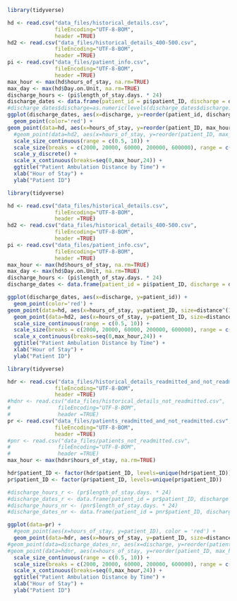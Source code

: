 ```r
library(tidyverse)

hd <- read.csv("data_files/historical_details.csv",
               fileEncoding="UTF-8-BOM",
               header =TRUE)
hd2 <- read.csv("data_files/historical_details_400-500.csv",
               fileEncoding="UTF-8-BOM",
               header =TRUE)
pi <- read.csv("data_files/patient_info.csv",
               fileEncoding="UTF-8-BOM",
               header =TRUE)
max_hour <- max(hd$hours_of_stay, na.rm=TRUE)
max_day <- max(hd$Day.on.Unit, na.rm=TRUE)
discharge_hours <- (pi$length_of_stay.days. * 24)
discharge_dates <- data.frame(patient_id = pi$patient_ID, discharge = discharge_hours)
#discharge_dates$discharge=as.numeric(levels(discharge_dates$discharge))[discharge_dates$discharge]
ggplot(discharge_dates, aes(x=discharge, y=reorder(patient_id, discharge))) +
  geom_point(color='red') +
geom_point(data=hd, aes(x=hours_of_stay, y=reorder(patient_ID, max_hour), size=distance^(1/.7)), inherit.aes=FALSE, alpha = 0.2) +
  #geom_point(data=hd2, aes(x=hours_of_stay, y=reorder(patient_ID, max_hour), size=distance^(1/.7)), inherit.aes=FALSE, alpha = 0.2, color='blue') +
  scale_size_continuous(range = c(0.5, 10)) +
  scale_size(breaks = c(2000, 20000, 60000, 200000, 600000), range = c(0.5, 10)) +
  scale_y_discrete() +
  scale_x_continuous(breaks=seq(0,max_hour,24)) +
  ggtitle("Patient Ambulation Distance by Time") +
  xlab("Hour of Stay") + 
  ylab("Patient ID")
```
```r
library(tidyverse)

hd <- read.csv("data_files/historical_details.csv",
               fileEncoding="UTF-8-BOM",
               header =TRUE)
hd2 <- read.csv("data_files/historical_details_400-500.csv",
               fileEncoding="UTF-8-BOM",
               header =TRUE)
pi <- read.csv("data_files/patient_info.csv",
               fileEncoding="UTF-8-BOM",
               header =TRUE)
max_hour <- max(hd$hours_of_stay, na.rm=TRUE)
max_day <- max(hd$Day.on.Unit, na.rm=TRUE)
discharge_hours <- (pi$length_of_stay.days. * 24)
discharge_dates <- data.frame(patient_id = pi$patient_ID, discharge = discharge_hours)

ggplot(discharge_dates, aes(x=discharge, y=patient_id)) +
  geom_point(color='red') +
geom_point(data=hd, aes(x=hours_of_stay, y=patient_ID, size=distance^(1/.7)), inherit.aes=FALSE, alpha = 0.2) +
  geom_point(data=hd2, aes(x=hours_of_stay, y=patient_ID, size=distance^(1/.7)), inherit.aes=FALSE, alpha = 0.2, color='blue') +
  scale_size_continuous(range = c(0.5, 10)) +
  scale_size(breaks = c(2000, 20000, 60000, 200000, 600000), range = c(0.5, 10)) +
  scale_x_continuous(breaks=seq(0,max_hour,24)) +
  ggtitle("Patient Ambulation Distance by Time") +
  xlab("Hour of Stay") + 
  ylab("Patient ID")
```
```r
library(tidyverse)

hdr <- read.csv("data_files/historical_details_readmitted_and_not_readmitted.csv",
               fileEncoding="UTF-8-BOM",
               header =TRUE)
#hdnr <- read.csv("data_files/historical_details_not_readmitted.csv",
#               fileEncoding="UTF-8-BOM",
#               header =TRUE)
pr <- read.csv("data_files/patients_readmitted_and_not_readmitted.csv",
               fileEncoding="UTF-8-BOM",
               header =TRUE)
#pnr <- read.csv("data_files/patients_not_readmitted.csv",
#               fileEncoding="UTF-8-BOM",
#               header =TRUE)
max_hour <- max(hdnr$hours_of_stay, na.rm=TRUE)

hdr$patient_ID <- factor(hdr$patient_ID, levels=unique(hdr$patient_ID))
pr$patient_ID <- factor(pr$patient_ID, levels=unique(pr$patient_ID))

#discharge_hours_r <- (pr$length_of_stay.days. * 24)
#discharge_dates_r <- data.frame(patient_id = pr$patient_ID, discharge = discharge_hours_r)
#discharge_hours_nr <- (pnr$length_of_stay.days. * 24)
#discharge_dates_nr <- data.frame(patient_id = pnr$patient_ID, discharge = discharge_hours_nr)

ggplot(data=pr) +
  #geom_point(aes(x=hours_of_stay, y=patient_ID), color = 'red') +
  geom_point(data=hdr, aes(x=hours_of_stay, y=patient_ID, size=distance^(1/.7)), inherit.aes=TRUE, alpha = 0.2) +
#geom_point(data=discharge_dates_nr, aes(x=discharge, y=reorder(patient_id, discharge)), color='blue') +
#geom_point(data=hdnr, aes(x=hours_of_stay, y=reorder(patient_ID, max_hour), size=distance^(1/.7)), inherit.aes=FALSE, alpha = 0.2) +
  scale_size_continuous(range = c(0.5, 10)) +
  scale_size(breaks = c(2000, 20000, 60000, 200000, 600000), range = c(0.5, 10)) +
  scale_x_continuous(breaks=seq(0,max_hour,24)) +
  ggtitle("Patient Ambulation Distance by Time") +
  xlab("Hour of Stay") + 
  ylab("Patient ID")
```